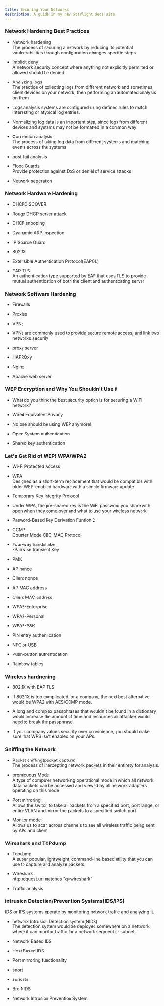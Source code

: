 ```yaml
---
title: Securing Your Networks
description: A guide in my new Starlight docs site.
---
```


### Network Hardening Best Practices  
- Network hardening  
The process of securing a network by reducing its potential vaulnerabilities through configuration changes specific steps  

- Implicit deny  
A network security concept where anything not explicitly permitted or allowed should be denied  

- Analyzing logs   
The practice of collecting logs from different network and sometimes client devices on your network, then performing an automated analysis on them  

- Logs analysis systems are configured using defined rules to match interesting or atypical log entries.  


- Normalizing log data is an important step, since logs from different devices and systems may not be formatted in a common way  

- Correletion analysis  
The process of taking log data from different systems and matching events across the systems  

- post-fail analysis  
- Flood Guards   
Provide protection against DoS or deniel of service attacks  


- Network seperation  

### Network Hardware Hardening  
- DHCPDISCOVER  

- Rouge DHCP server attack 
- DHCP snooping  
- Dyanamic ARP inspection  
- IP Source Guard  
- 802.1X  

- Extensible Authentication Protocol(EAPOL)  
- EAP-TLS  
An authentication type supported by EAP that uses TLS to provide mutual authentication of both the client and authenticating server  

### Network Software Hardening  
- Firewalls  
- Proxies 
- VPNs 

- VPNs are commonly used to provide secure remote access, and link two networks securily  

- proxy server  
- HAPROxy 
- Nginx 
- Apache web server 

### WEP Encryption and Why You Shouldn't Use it  
- What do you think the best security option is for securing a WiFi network?  

- Wired Equivalent Privacy  

- No one should be using WEP anymore!  

- Open System authentication 
- Shared key authentication  


### Let's Get Rid of WEP! WPA/WPA2  
- Wi-Fi Protected Access 

- WPA  
Designed as a short-term replacement that would be compatible with older WEP-enabled hardware with a simple firmware update  

- Temporary Key Integrity Protocol  

- Under WPA, the pre-shared key is the WiFi password you share with open when they come over and what to use your wireless network 

- Pasword-Based Key Derivation Funtion 2 

- CCMP  
Counter Mode CBC-MAC Protocol  

- Four-way handshake  
-Pairwise transient Key  

- PMK 
- AP nonce  
- Client nonce  
- AP MAC address  
- Client MAC address  

- WPA2-Enterprise

- WPA2-Personal 
- WPA2-PSK  

- PIN entry authentication 
- NFC or USB 
- Push-button authentication 

- Rainbow tables  


### Wireless hardnening  
- 802.1X with EAP-TLS  

- If 802.1X is too complicated for a company, the next best alternative would be WPA2 with AES/CCMP mode.  

- A long and complex passphrases that wouldn't be found in a dictionary would increase the amount of time and resources an attacker would need to break the passphrase  

- If your company values security over convinience, you should make sure that WPS isn't enabled on your APs.  

### Sniffing the Network  
- Packet sniffing(packet capture)  
The process of inercepting network packets in their entirety for analysis.  

- promicuous Mode  
A type of computer networking operational mode in which all network data packets can be accessed and viewed by all network adapters operating on this mode  

- Port mirroring   
Allows the switch to take all packets from a specified port, port range, or entire VLAN and mirror the packets to a specified switch port  

- Monitor mode   
Allows us to scan across channels to see all wireless traffic being sent by APs and client  

### Wireshark and TCPdump  
- Tcpdump   
A super popular, lightweight, command-line based utility that you can use to capture and analyze packets.  

- Wireshark   
http.request.uri matches "q=wireshark"  

- Traffic analysis  

### intrusion Detection/Prevention Systems(IDS/IPS)   
IDS or IPS systems operate by monitoring network traffic and analyzing it.  

- network Intrusion Detection system(NIDS)   
The detection system would be deployed somewhere on a nettwork where it can monitor traffic for a network segment or subnet.  

- Network Based IDS  
- Host Based IDS 

- Port mirroring functionality 
- snort 
- suricata  
- Bro NIDS  

- Network Intrusion Prevention System  

